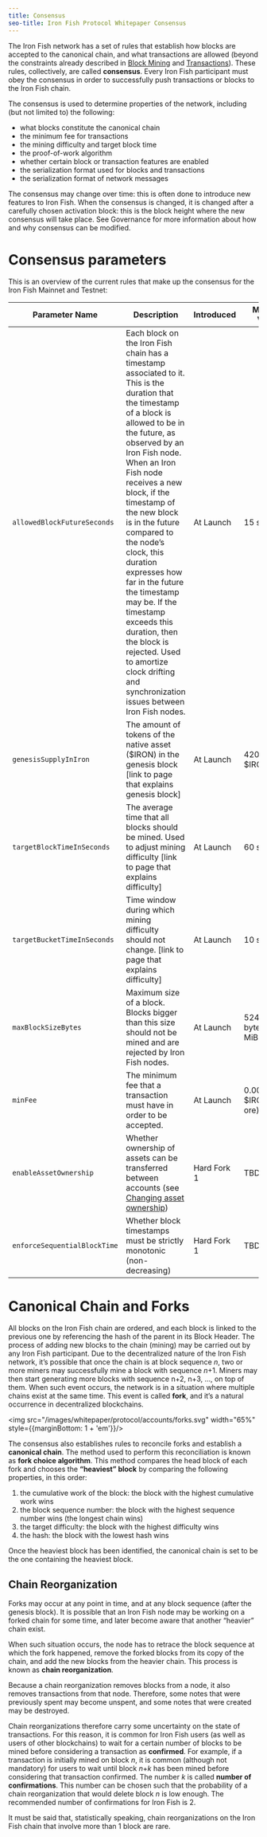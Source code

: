 ```yaml
---
title: Consensus
seo-title: Iron Fish Protocol Whitepaper Consensus
---
```


The Iron Fish network has a set of rules that establish how blocks are accepted to the canonical chain, and what transactions are allowed (beyond the constraints already described in [Block Mining](blocks#block-mining) and [Transactions](transactions)). These rules, collectively, are called **consensus**. Every Iron Fish participant must obey the consensus in order to successfully push transactions or blocks to the Iron Fish chain.

The consensus is used to determine properties of the network, including (but not limited to) the following:

- what blocks constitute the canonical chain
- the minimum fee for transactions
- the mining difficulty and target block time
- the proof-of-work algorithm
- whether certain block or transaction features are enabled
- the serialization format used for blocks and transactions
- the serialization format of network messages

The consensus may change over time: this is often done to introduce new features to Iron Fish. When the consensus is changed, it is changed after a carefully chosen activation block: this is the block height where the new consensus will take place. See Governance for more information about how and why consensus can be modified.

# Consensus parameters

This is an overview of the current rules that make up the consensus for the Iron Fish Mainnet and Testnet:

| Parameter Name               | Description                                                                                                                                                                                                                                                                                                                                                                                                                                                                                                                                        | Introduced  | Mainnet Value            | Testnet Value            |
| ---------------------------- | -------------------------------------------------------------------------------------------------------------------------------------------------------------------------------------------------------------------------------------------------------------------------------------------------------------------------------------------------------------------------------------------------------------------------------------------------------------------------------------------------------------------------------------------------- | ----------- | ------------------------ | ------------------------ |
| `allowedBlockFutureSeconds`  | Each block on the Iron Fish chain has a timestamp associated to it. This is the duration that the timestamp of a block is allowed to be in the future, as observed by an Iron Fish node. When an Iron Fish node receives a new block, if the timestamp of the new block is in the future compared to the node’s clock, this duration expresses how far in the future the timestamp may be. If the timestamp exceeds this duration, then the block is rejected. Used to amortize clock drifting and synchronization issues between Iron Fish nodes. | At Launch   | 15 seconds               | 15 seconds               |
| `genesisSupplyInIron`        | The amount of tokens of the native asset ($IRON) in the genesis block [link to page that explains genesis block]                                                                                                                                                                                                                                                                                                                                                                                                                                   | At Launch   | 42000000 $IRON           | 42000000 $IRON           |
| `targetBlockTimeInSeconds`   | The average time that all blocks should be mined. Used to adjust mining difficulty [link to page that explains difficulty]                                                                                                                                                                                                                                                                                                                                                                                                                         | At Launch   | 60 seconds               | 60 seconds               |
| `targetBucketTimeInSeconds`  | Time window during which mining difficulty should not change. [link to page that explains difficulty]                                                                                                                                                                                                                                                                                                                                                                                                                                              | At Launch   | 10 seconds               | 10 seconds               |
| `maxBlockSizeBytes`          | Maximum size of a block. Blocks bigger than this size should not be mined and are rejected by Iron Fish nodes.                                                                                                                                                                                                                                                                                                                                                                                                                                     | At Launch   | 524288 bytes (0.5 MiB)   | 524288 bytes (0.5 MiB)   |
| `minFee`                     | The minimum fee that a transaction must have in order to be accepted.                                                                                                                                                                                                                                                                                                                                                                                                                                                                              | At Launch   | 0.00000001 $IRON (1 ore) | 0.00000001 $IRON (1 ore) |
| `enableAssetOwnership`       | Whether ownership of assets can be transferred between accounts (see [Changing asset ownership](transactions#changing-asset-ownership))                                                                                                                                                                                                                                                                                                                                                                                                            | Hard Fork 1 | TBD                      | TBD                      |
| `enforceSequentialBlockTime` | Whether block timestamps must be strictly monotonic (non-decreasing)                                                                                                                                                                                                                                                                                                                                                                                                                                                                               | Hard Fork 1 | TBD                      | TBD                      |

# Canonical Chain and Forks

All blocks on the Iron Fish chain are ordered, and each block is linked to the previous one by referencing the hash of the parent in its Block Header. The process of adding new blocks to the chain (mining) may be carried out by any Iron Fish participant. Due to the decentralized nature of the Iron Fish network, it’s possible that once the chain is at block sequence *n*, two or more miners may successfully mine a block with sequence *n*+1. Miners may then start generating more blocks with sequence n+2, n+3, …, on top of them. When such event occurs, the network is in a situation where multiple chains exist at the same time. This event is called **fork**, and it’s a natural occurrence in decentralized blockchains.

<img src="/images/whitepaper/protocol/accounts/forks.svg" width="65%" style={{marginBottom: 1 + 'em'}}/>

The consensus also establishes rules to reconcile forks and establish a **canonical chain**. The method used to perform this reconciliation is known as **fork choice algorithm**. This method compares the head block of each fork and chooses the **“heaviest” block** by comparing the following properties, in this order:

1. the cumulative work of the block: the block with the highest cumulative work wins
2. the block sequence number: the block with the highest sequence number wins (the longest chain wins)
3. the target difficulty: the block with the highest difficulty wins
4. the hash: the block with the lowest hash wins

Once the heaviest block has been identified, the canonical chain is set to be the one containing the heaviest block.

## Chain Reorganization

Forks may occur at any point in time, and at any block sequence (after the genesis block). It is possible that an Iron Fish node may be working on a forked chain for some time, and later become aware that another “heavier” chain exist.

When such situation occurs, the node has to retrace the block sequence at which the fork happened, remove the forked blocks from its copy of the chain, and add the new blocks from the heavier chain. This process is known as **chain reorganization**.

Because a chain reorganization removes blocks from a node, it also removes transactions from that node. Therefore, some notes that were previously spent may become unspent, and some notes that were created may be destroyed.

Chain reorganizations therefore carry some uncertainty on the state of transactions. For this reason, it is common for Iron Fish users (as well as users of other blockchains) to wait for a certain number of blocks to be mined before considering a transaction as **confirmed**.  For example, if a transaction is initially mined on block *n*, it is common (although not mandatory) for users to wait until block *n*+*k* has been mined before considering that transaction confirmed. The number *k* is called **number of confirmations**. This number can be chosen such that the probability of a chain reorganization that would delete block *n* is low enough. The recommended number of confirmations for Iron Fish is 2.

It must be said that, statistically speaking, chain reorganizations on the Iron Fish chain that involve more than 1 block are rare.
